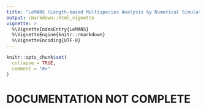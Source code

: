 ```yaml
---
title: "LeMANS (Length-based Multispecies Analysis by Numerical Simulation)"
output: rmarkdown::html_vignette
vignette: >
  %\VignetteIndexEntry{LeMANS}
  %\VignetteEngine{knitr::rmarkdown}
  %\VignetteEncoding{UTF-8}
---
```


```r
knitr::opts_chunk$set(
  collapse = TRUE,
  comment = "#>"
)
```

##############################################################################
##############################################################################
##############################################################################
# DOCUMENTATION NOT COMPLETE 
##############################################################################
##############################################################################
##############################################################################
